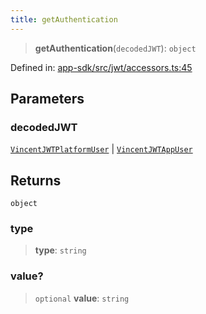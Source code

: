```yaml
---
title: getAuthentication
---
```


> **getAuthentication**(`decodedJWT`): `object`

Defined in: [app-sdk/src/jwt/accessors.ts:45](https://github.com/LIT-Protocol/Vincent/blob/5462864f5b471985671134e594d93faefcbfeb7e/packages/libs/app-sdk/src/jwt/accessors.ts#L45)

## Parameters

### decodedJWT

[`VincentJWTPlatformUser`](/api-reference/app-sdk/jwt/interfaces/VincentJWTPlatformUser) | [`VincentJWTAppUser`](/api-reference/app-sdk/jwt/interfaces/VincentJWTAppUser)

## Returns

`object`

### type

> **type**: `string`

### value?

> `optional` **value**: `string`
